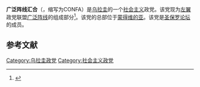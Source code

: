 '''广泛阵线汇合'''（{{lang-es|Confluencia Frenteamplista}}，缩写为CONFA）是[[乌拉圭|乌拉圭]]的一个[[社会主义|社会主义]]政党。该党现为[[左翼|左翼]]政党联盟[[广泛阵线_(乌拉圭)|广泛阵线]]的组成部分<ref>{{Cite web |url=https://www.lr21.com.uy/politica/24457-los-frenteamplistas-renuevan-hoy-a-sus-50-representantes-en-el-gobierno-de-montevideo?utm_source=redirects&utm_medium=dominiolargo&utm_campaign=301_Redirects |title=Los frenteamplistas renuevan hoy a sus 50 representantes en el gobierno de Montevideo |access-date=2020-11-15 |archive-date=2020-11-17 |archive-url=https://web.archive.org/web/20201117022339/https://www.lr21.com.uy/politica/24457-los-frenteamplistas-renuevan-hoy-a-sus-50-representantes-en-el-gobierno-de-montevideo?utm_source=redirects&utm_medium=dominiolargo&utm_campaign=301_Redirects }}</ref>。该党的总部位于[[蒙得维的亚|蒙得维的亚]]。该党是[[圣保罗论坛|圣保罗论坛]]的成员。

==参考文献==
{{reflist}}

{{乌拉圭政党}}

[[Category:乌拉圭政党|Category:乌拉圭政党]]
[[Category:社会主义政党|Category:社会主义政党]]